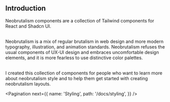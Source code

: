 ## Introduction

Neobrutalism components are a collection of Tailwind components for React and Shadcn UI.

<br />
Neobrutalism is a mix of regular brutalism in web design and more modern typography,
illustration, and animation standards. Neobrutalism refuses the usual components
of UX-UI design and embraces uncomfortable design elements, and it is more fearless
to use distinctive color palettes.

<br />I created this collection of components for people who want to learn more
about neobrutalism style and to help them get started with creating neobrutalism
layouts.

<EditThisPage markdownPath="/docs/page.mdx" />

<Pagination
  next={{
    name: 'Styling',
    path: '/docs/styling',
  }}
/>
